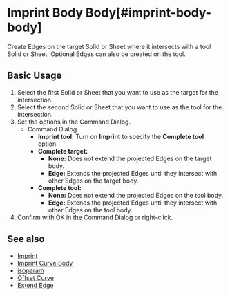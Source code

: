 
# Imprint Body Body[#imprint-body-body]

<Reference shortcut="Shift + I" command="Imprint" button="In Suggested Commands Menu" buttonIcon='button-imprint' />

Create Edges on the target Solid or Sheet where it intersects with a tool Solid or Sheet. Optional Edges can also be created on the tool.

## Basic Usage

1. Select the first Solid or Sheet that you want to use as the target for the intersection.
2. Select the second Solid or Sheet that you want to use as the tool for the intersection.
3. Set the options in the Command Dialog.
     - <Kst>Command Dialog</Kst>
          - **Imprint tool:** Turn on **Imprint** to specify the **Complete tool** option.
          - **Complete target:** 
               - **None:** Does not extend the projected Edges on the target body.
               - **Edge:** Extends the projected Edges until they intersect with other Edges on the target body.
          - **Complete tool:**
               - **None:** Does not extend the projected Edges on the tool body.
               - **Edge:** Extends the projected Edges until they intersect with other Edges on the tool body.   
4. Confirm with OK in the Command Dialog or right-click.

<VideoPlayer fileName="imprint-body-body"/>

## See also
- [Imprint](imprint)
- [Imprint Curve Body](imprint-curve-body)
- [isoparam](isoparam)
- [Offset Curve](offset-curve)
- [Extend Edge](extend-edge)